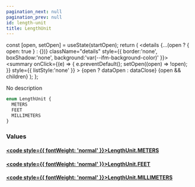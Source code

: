 ```yaml
---
pagination_next: null
pagination_prev: null
id: length-unit
title: LengthUnit
---
```









  const [open, setOpen] = useState(startOpen);
  return (
    <details {...(open ? { open: true } : {})} className="details" style={{ border:'none', boxShadow:'none', background:'var(--ifm-background-color)' }}>
      <summary
        onClick={(e) => {
          e.preventDefault();
          setOpen((open) => !open);
        }}
        style={{ listStyle:'none' }}
      >
      {open ? dataOpen : dataClose}
      </summary>
      {open && children}
    </details>
  );
};








No description


```graphql
enum LengthUnit {
  METERS
  FEET
  MILLIMETERS
}
```




### Values

#### [<code style={{ fontWeight: 'normal' }}>LengthUnit.<b>METERS</b></code>](#)  



#### [<code style={{ fontWeight: 'normal' }}>LengthUnit.<b>FEET</b></code>](#)  



#### [<code style={{ fontWeight: 'normal' }}>LengthUnit.<b>MILLIMETERS</b></code>](#)  







